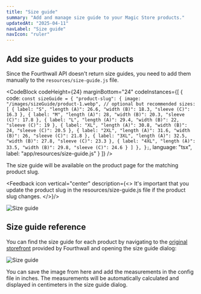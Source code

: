 ```yaml
---
title: "Size guide"
summary: "Add and manage size guide to your Magic Store products."
updatedAt: "2025-04-11"
navLabel: "Size guide"
navIcon: "ruler"
---
```


## Add size guides to your products

Since the Fourthwall API doesn't return size guides, you need to add them manually to the `resources/size-guide.js` file.

<CodeBlock
    codeHeight={24}
    marginBottom="24"
    codeInstances={[
  {
    code:
`const sizeGuide = {
    "product-slug": {
      image: "/images/sizeGuide/product-1.webp", // optional but recommended
      sizes: [
        {
          label: "S",
          "length (A)": 26.6,
          "width (B)": 18.3,
          "sleeve (C)": 16.3
        },
        {
          label: "M",
          "length (A)": 28,
          "width (B)": 20.3,
          "sleeve (C)": 17.8
        },
        {
          label: "L",
          "length (A)": 29.4,
          "width (B)": 22,
          "sleeve (C)": 19
        },
        {
          label: "XL",
          "length (A)": 30.8,
          "width (B)": 24,
          "sleeve (C)": 20.5
        },
        {
          label: "2XL",
          "length (A)": 31.6,
          "width (B)": 26,
          "sleeve (C)": 21.8
        },
        {
          label: "3XL",
          "length (A)": 32.5,
          "width (B)": 27.8,
          "sleeve (C)": 23.3
        },
        {
          label: "4XL",
          "length (A)": 33.5,
          "width (B)": 29.8,
          "sleeve (C)": 24.6
        }
      ]
    },
};`, 
    language: "tsx",
    label: "app/resources/size-guide.js"
  }
]} />

The size guide will be available on the product page for the matching product slug.

<Feedback icon vertical="center" description={<>
  It's important that you update the product slug in the <InlineCode>resources/size-guide.js</InlineCode> file if the product slug changes.
</>}/>

![Size guide](/images/docs/magic-store/size-guide-1.jpg)

## Size guide reference

You can find the size guide for each product by navigating to the [original storefront](https://my-shop.fourthwall.com/admin/dashboard/store-design/layout/index/) provided by Fourthwall and opening the size guide dialog:

![Size guide](/images/docs/magic-store/size-guide-2.jpg)

You can save the image from here and add the measurements in the config file in inches. The measurements will be automatically calculated and displayed in centimeters in the size guide dialog.